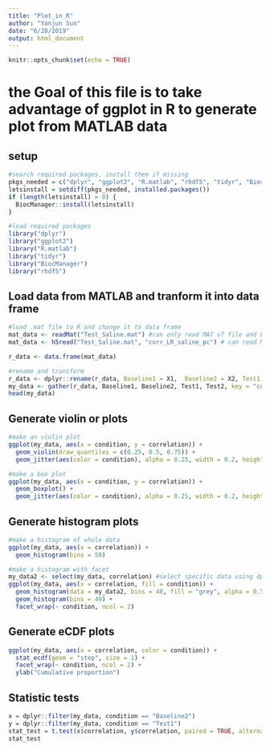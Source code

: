 ```yaml
---
title: "Plot_in_R"
author: "Yanjun Sun"
date: "6/28/2019"
output: html_document
---
```


```r
knitr::opts_chunk$set(echo = TRUE)
```

# the Goal of this file is to take advantage of ggplot in R to generate plot from MATLAB data

## setup
```r
#search required packages, install them if missing
pkgs_needed = c("dplyr", "ggplot2", "R.matlab", "rhdf5", "tidyr", "BiocManager")
letsinstall = setdiff(pkgs_needed, installed.packages()) 
if (length(letsinstall) > 0) {
  BiocManager::install(letsinstall)
}

#load required packages
library("dplyr")
library("ggplot2")
library("R.matlab")
library("tidyr")
library("BiocManager")
library("rhdf5")
```

## Load data from MATLAB and tranform it into data frame
```r
#load .mat file to R and change it to data frame
mat_data <- readMat("Test_Saline.mat") #can only read MAT v7 file and below
mat_data <- h5read("Test_Saline.mat", "corr_LR_saline_pc") # can read MAT v7.3 file, but need to specify var name

r_data <- data.frame(mat_data)

#rename and transform
r_data <- dplyr::rename(r_data, Baseline1 = X1,  Baseline2 = X2, Test1 = X3, Test2 = X4)
my_data <- gather(r_data, Baseline1, Baseline2, Test1, Test2, key = "condition", value = "correlation")
head(my_data)
```

## Generate violin or plots
```r
#make an violin plot
ggplot(my_data, aes(x = condition, y = correlation)) + 
  geom_violin(draw_quantiles = c(0.25, 0.5, 0.75)) +
  geom_jitter(aes(color = condition), alpha = 0.25, width = 0.2, height = 0)

#make a box plot
ggplot(my_data, aes(x = condition, y = correlation)) + 
  geom_boxplot() +
  geom_jitter(aes(color = condition), alpha = 0.25, width = 0.2, height = 0)
```

## Generate histogram plots
```r
#make a histogram of whole data
ggplot(my_data, aes(x = correlation)) +
  geom_histogram(bins = 50)

#make a histogram with facet
my_data2 <- select(my_data, correlation) #select specific data using dplyr::select
ggplot(my_data, aes(x = correlation, fill = condition)) +
  geom_histogram(data = my_data2, bins = 40, fill = "grey", alpha = 0.5) +
  geom_histogram(bins = 40) + 
  facet_wrap(~ condition, ncol = 2)

```

## Generate eCDF plots
```r
ggplot(my_data, aes(x = correlation, color = condition)) + 
  stat_ecdf(geom = "step", size = 1) +
  facet_wrap(~ condition, ncol = 2) +
  ylab("Cumulative proportion")

```

## Statistic tests
```r
x = dplyr::filter(my_data, condition == "Baseline2")
y = dplyr::filter(my_data, condition == "Test1")
stat_test = t.test(x$correlation, y$correlation, paired = TRUE, alternative = "two.sided")
stat_test

```